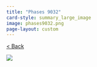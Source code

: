 ```yaml
---
title: "Phases 9032"
card-style: summary_large_image
image: phases9032.png
page-layout: custom
---
```


[\< Back](index.qmd){.btn .btn-secondary .btn role="button"}

![](phases9032.png){.full-art-display}
